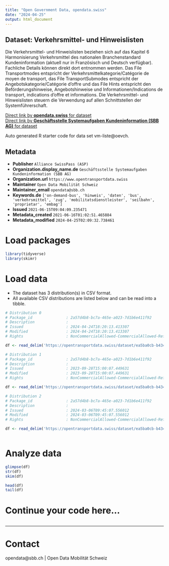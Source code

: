 ```yaml
---
title: "Open Government Data, opendata.swiss"
date: "2024-04-25"
output: html_document
---
```


## Dataset: Verkehrsmittel- und Hinweislisten

Die Verkehrsmittel- und Hinweislisten beziehen sich auf das Kapitel 6 Harmonisierung Verkehrsmittel des nationalen Branchenstandard Kundeninformation (aktuell nur in Französisch und Deutsch verfügbar). Fachliche Details können direkt dort entnommen werden. Das File Transportmodes entspricht der Verkehrsmittelkategorie/Catégorie de moyen de transport, das File TransportSubmodes entspricht der Angebotskategorie/Catégorie d’offre und das File Hints entspricht den Beförderungshinweise, Angebotshinweise und Informationen/Indications de transport, indications d’offre et informations. Die Verkehrsmittel- und Hinweislisten steuern die Verwendung auf allen Schnittstellen der Systemführerschaft.

[Direct link by **opendata.swiss** for dataset](https://opendata.swiss/de/dataset/verkehrsmittel-und-hinweislisten1)<br>
[Direct link by **Geschäftsstelle Systemaufgaben Kundeninformation (SBB AG)** for dataset](https://opentransportdata.swiss/dataset/vm-liste)

Auto generated R starter code for data set vm-liste@oevch.

## Metadata

- **Publisher** `Alliance SwissPass (ASP)`
- **Organization.display_name.de** `Geschäftsstelle Systemaufgaben Kundeninformation (SBB AG)`
- **Organization.url** `https://www.opentransportdata.swiss`
- **Maintainer** `Open Data Mobilität Schweiz`
- **Maintainer_email** `opendata@sbb.ch`
- **Keywords.de** `['on-demand-bus', 'hinweis', 'daten', 'bus', 'verkehrsmittel', 'zug', 'mobilitatsdienstleister', 'seilbahn', 'proprietar', 'embag']`
- **Issued** `2021-06-15T09:04:09.235471`
- **Metadata_created** `2021-06-16T01:02:51.465884`
- **Metadata_modified** `2024-04-25T02:09:32.738461`


# Load packages

```r

library(tidyverse)
library(skimr)

```

# Load data

-   The dataset has 3 distribution(s) in CSV format.
-   All available CSV distributions are listed below and can be read into a tibble.

```r

# Distribution 0
# Package_id               : 2a57d4b8-bc7a-465e-a023-7d1b6e411f92
# Description              : 
# Issued                   : 2024-04-24T18:20:13.413307
# Modified                 : 2024-04-24T18:20:13.413307
# Rights                   : NonCommercialAllowed-CommercialAllowed-ReferenceRequired

df <- read_delim('https://opentransportdata.swiss/dataset/ea5ba0cb-b434-4f18-9220-e8edb2e1dd88/resource/340828c6-6f59-401b-b356-75bae403aa37/download/hints.csv')

# Distribution 1
# Package_id               : 2a57d4b8-bc7a-465e-a023-7d1b6e411f92
# Description              : 
# Issued                   : 2023-09-28T15:00:07.449631
# Modified                 : 2023-09-28T15:00:07.449631
# Rights                   : NonCommercialAllowed-CommercialAllowed-ReferenceRequired

df <- read_delim('https://opentransportdata.swiss/dataset/ea5ba0cb-b434-4f18-9220-e8edb2e1dd88/resource/6e1f40e3-899a-41fe-a2a0-a603c5a00795/download/transportmodes280923.csv')

# Distribution 2
# Package_id               : 2a57d4b8-bc7a-465e-a023-7d1b6e411f92
# Description              : 
# Issued                   : 2024-03-06T09:45:07.556012
# Modified                 : 2024-03-06T09:45:07.556012
# Rights                   : NonCommercialAllowed-CommercialAllowed-ReferenceRequired

df <- read_delim('https://opentransportdata.swiss/dataset/ea5ba0cb-b434-4f18-9220-e8edb2e1dd88/resource/2d158e58-6788-410e-8272-77528e29e225/download/transportsubmodes.csv')



```

# Analyze data

```r

glimpse(df)
str(df)
skim(df)

head(df)
tail(df)

```

# Continue your code here...

```r

```

------------------------------------------------------------------------

# Contact

opendata@sbb.ch | Open Data Mobilität Schweiz
